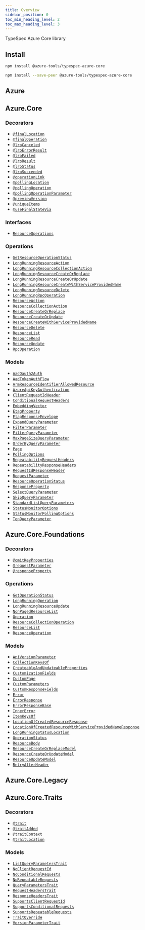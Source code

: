 ```yaml
---
title: Overview
sidebar_position: 0
toc_min_heading_level: 2
toc_max_heading_level: 3
---
```



TypeSpec Azure Core library

## Install

<Tabs>
<TabItem  label="In a spec" default>

```bash
npm install @azure-tools/typespec-azure-core
```

</TabItem>
<TabItem  label="In a library" default>

```bash
npm install --save-peer @azure-tools/typespec-azure-core
```

</TabItem>
</Tabs>

## Azure

## Azure.Core

### Decorators

- [`@finalLocation`](./decorators.md#@Azure.Core.finalLocation)
- [`@finalOperation`](./decorators.md#@Azure.Core.finalOperation)
- [`@lroCanceled`](./decorators.md#@Azure.Core.lroCanceled)
- [`@lroErrorResult`](./decorators.md#@Azure.Core.lroErrorResult)
- [`@lroFailed`](./decorators.md#@Azure.Core.lroFailed)
- [`@lroResult`](./decorators.md#@Azure.Core.lroResult)
- [`@lroStatus`](./decorators.md#@Azure.Core.lroStatus)
- [`@lroSucceeded`](./decorators.md#@Azure.Core.lroSucceeded)
- [`@operationLink`](./decorators.md#@Azure.Core.operationLink)
- [`@pollingLocation`](./decorators.md#@Azure.Core.pollingLocation)
- [`@pollingOperation`](./decorators.md#@Azure.Core.pollingOperation)
- [`@pollingOperationParameter`](./decorators.md#@Azure.Core.pollingOperationParameter)
- [`@previewVersion`](./decorators.md#@Azure.Core.previewVersion)
- [`@uniqueItems`](./decorators.md#@Azure.Core.uniqueItems)
- [`@useFinalStateVia`](./decorators.md#@Azure.Core.useFinalStateVia)

### Interfaces

- [`ResourceOperations`](./interfaces.md#Azure.Core.ResourceOperations)

### Operations

- [`GetResourceOperationStatus`](./interfaces.md#Azure.Core.GetResourceOperationStatus)
- [`LongRunningResourceAction`](./interfaces.md#Azure.Core.LongRunningResourceAction)
- [`LongRunningResourceCollectionAction`](./interfaces.md#Azure.Core.LongRunningResourceCollectionAction)
- [`LongRunningResourceCreateOrReplace`](./interfaces.md#Azure.Core.LongRunningResourceCreateOrReplace)
- [`LongRunningResourceCreateOrUpdate`](./interfaces.md#Azure.Core.LongRunningResourceCreateOrUpdate)
- [`LongRunningResourceCreateWithServiceProvidedName`](./interfaces.md#Azure.Core.LongRunningResourceCreateWithServiceProvidedName)
- [`LongRunningResourceDelete`](./interfaces.md#Azure.Core.LongRunningResourceDelete)
- [`LongRunningRpcOperation`](./interfaces.md#Azure.Core.LongRunningRpcOperation)
- [`ResourceAction`](./interfaces.md#Azure.Core.ResourceAction)
- [`ResourceCollectionAction`](./interfaces.md#Azure.Core.ResourceCollectionAction)
- [`ResourceCreateOrReplace`](./interfaces.md#Azure.Core.ResourceCreateOrReplace)
- [`ResourceCreateOrUpdate`](./interfaces.md#Azure.Core.ResourceCreateOrUpdate)
- [`ResourceCreateWithServiceProvidedName`](./interfaces.md#Azure.Core.ResourceCreateWithServiceProvidedName)
- [`ResourceDelete`](./interfaces.md#Azure.Core.ResourceDelete)
- [`ResourceList`](./interfaces.md#Azure.Core.ResourceList)
- [`ResourceRead`](./interfaces.md#Azure.Core.ResourceRead)
- [`ResourceUpdate`](./interfaces.md#Azure.Core.ResourceUpdate)
- [`RpcOperation`](./interfaces.md#Azure.Core.RpcOperation)

### Models

- [`AadOauth2Auth`](./data-types.md#Azure.Core.AadOauth2Auth)
- [`AadTokenAuthFlow`](./data-types.md#Azure.Core.AadTokenAuthFlow)
- [`ArmResourceIdentifierAllowedResource`](./data-types.md#Azure.Core.ArmResourceIdentifierAllowedResource)
- [`AzureApiKeyAuthentication`](./data-types.md#Azure.Core.AzureApiKeyAuthentication)
- [`ClientRequestIdHeader`](./data-types.md#Azure.Core.ClientRequestIdHeader)
- [`ConditionalRequestHeaders`](./data-types.md#Azure.Core.ConditionalRequestHeaders)
- [`EmbeddingVector`](./data-types.md#Azure.Core.EmbeddingVector)
- [`EtagProperty`](./data-types.md#Azure.Core.EtagProperty)
- [`EtagResponseEnvelope`](./data-types.md#Azure.Core.EtagResponseEnvelope)
- [`ExpandQueryParameter`](./data-types.md#Azure.Core.ExpandQueryParameter)
- [`FilterParameter`](./data-types.md#Azure.Core.FilterParameter)
- [`FilterQueryParameter`](./data-types.md#Azure.Core.FilterQueryParameter)
- [`MaxPageSizeQueryParameter`](./data-types.md#Azure.Core.MaxPageSizeQueryParameter)
- [`OrderByQueryParameter`](./data-types.md#Azure.Core.OrderByQueryParameter)
- [`Page`](./data-types.md#Azure.Core.Page)
- [`PollingOptions`](./data-types.md#Azure.Core.PollingOptions)
- [`RepeatabilityRequestHeaders`](./data-types.md#Azure.Core.RepeatabilityRequestHeaders)
- [`RepeatabilityResponseHeaders`](./data-types.md#Azure.Core.RepeatabilityResponseHeaders)
- [`RequestIdResponseHeader`](./data-types.md#Azure.Core.RequestIdResponseHeader)
- [`RequestParameter`](./data-types.md#Azure.Core.RequestParameter)
- [`ResourceOperationStatus`](./data-types.md#Azure.Core.ResourceOperationStatus)
- [`ResponseProperty`](./data-types.md#Azure.Core.ResponseProperty)
- [`SelectQueryParameter`](./data-types.md#Azure.Core.SelectQueryParameter)
- [`SkipQueryParameter`](./data-types.md#Azure.Core.SkipQueryParameter)
- [`StandardListQueryParameters`](./data-types.md#Azure.Core.StandardListQueryParameters)
- [`StatusMonitorOptions`](./data-types.md#Azure.Core.StatusMonitorOptions)
- [`StatusMonitorPollingOptions`](./data-types.md#Azure.Core.StatusMonitorPollingOptions)
- [`TopQueryParameter`](./data-types.md#Azure.Core.TopQueryParameter)

## Azure.Core.Foundations

### Decorators

- [`@omitKeyProperties`](./decorators.md#@Azure.Core.Foundations.omitKeyProperties)
- [`@requestParameter`](./decorators.md#@Azure.Core.Foundations.requestParameter)
- [`@responseProperty`](./decorators.md#@Azure.Core.Foundations.responseProperty)

### Operations

- [`GetOperationStatus`](./interfaces.md#Azure.Core.Foundations.GetOperationStatus)
- [`LongRunningOperation`](./interfaces.md#Azure.Core.Foundations.LongRunningOperation)
- [`LongRunningResourceUpdate`](./interfaces.md#Azure.Core.Foundations.LongRunningResourceUpdate)
- [`NonPagedResourceList`](./interfaces.md#Azure.Core.Foundations.NonPagedResourceList)
- [`Operation`](./interfaces.md#Azure.Core.Foundations.Operation)
- [`ResourceCollectionOperation`](./interfaces.md#Azure.Core.Foundations.ResourceCollectionOperation)
- [`ResourceList`](./interfaces.md#Azure.Core.Foundations.ResourceList)
- [`ResourceOperation`](./interfaces.md#Azure.Core.Foundations.ResourceOperation)

### Models

- [`ApiVersionParameter`](./data-types.md#Azure.Core.Foundations.ApiVersionParameter)
- [`CollectionKeysOf`](./data-types.md#Azure.Core.Foundations.CollectionKeysOf)
- [`CreateableAndUpdateableProperties`](./data-types.md#Azure.Core.Foundations.CreateableAndUpdateableProperties)
- [`CustomizationFields`](./data-types.md#Azure.Core.Foundations.CustomizationFields)
- [`CustomPage`](./data-types.md#Azure.Core.Foundations.CustomPage)
- [`CustomParameters`](./data-types.md#Azure.Core.Foundations.CustomParameters)
- [`CustomResponseFields`](./data-types.md#Azure.Core.Foundations.CustomResponseFields)
- [`Error`](./data-types.md#Azure.Core.Foundations.Error)
- [`ErrorResponse`](./data-types.md#Azure.Core.Foundations.ErrorResponse)
- [`ErrorResponseBase`](./data-types.md#Azure.Core.Foundations.ErrorResponseBase)
- [`InnerError`](./data-types.md#Azure.Core.Foundations.InnerError)
- [`ItemKeysOf`](./data-types.md#Azure.Core.Foundations.ItemKeysOf)
- [`LocationOfCreatedResourceResponse`](./data-types.md#Azure.Core.Foundations.LocationOfCreatedResourceResponse)
- [`LocationOfCreatedResourceWithServiceProvidedNameResponse`](./data-types.md#Azure.Core.Foundations.LocationOfCreatedResourceWithServiceProvidedNameResponse)
- [`LongRunningStatusLocation`](./data-types.md#Azure.Core.Foundations.LongRunningStatusLocation)
- [`OperationStatus`](./data-types.md#Azure.Core.Foundations.OperationStatus)
- [`ResourceBody`](./data-types.md#Azure.Core.Foundations.ResourceBody)
- [`ResourceCreateOrReplaceModel`](./data-types.md#Azure.Core.Foundations.ResourceCreateOrReplaceModel)
- [`ResourceCreateOrUpdateModel`](./data-types.md#Azure.Core.Foundations.ResourceCreateOrUpdateModel)
- [`ResourceUpdateModel`](./data-types.md#Azure.Core.Foundations.ResourceUpdateModel)
- [`RetryAfterHeader`](./data-types.md#Azure.Core.Foundations.RetryAfterHeader)

## Azure.Core.Legacy

## Azure.Core.Traits

### Decorators

- [`@trait`](./decorators.md#@Azure.Core.Traits.trait)
- [`@traitAdded`](./decorators.md#@Azure.Core.Traits.traitAdded)
- [`@traitContext`](./decorators.md#@Azure.Core.Traits.traitContext)
- [`@traitLocation`](./decorators.md#@Azure.Core.Traits.traitLocation)

### Models

- [`ListQueryParametersTrait`](./data-types.md#Azure.Core.Traits.ListQueryParametersTrait)
- [`NoClientRequestId`](./data-types.md#Azure.Core.Traits.NoClientRequestId)
- [`NoConditionalRequests`](./data-types.md#Azure.Core.Traits.NoConditionalRequests)
- [`NoRepeatableRequests`](./data-types.md#Azure.Core.Traits.NoRepeatableRequests)
- [`QueryParametersTrait`](./data-types.md#Azure.Core.Traits.QueryParametersTrait)
- [`RequestHeadersTrait`](./data-types.md#Azure.Core.Traits.RequestHeadersTrait)
- [`ResponseHeadersTrait`](./data-types.md#Azure.Core.Traits.ResponseHeadersTrait)
- [`SupportsClientRequestId`](./data-types.md#Azure.Core.Traits.SupportsClientRequestId)
- [`SupportsConditionalRequests`](./data-types.md#Azure.Core.Traits.SupportsConditionalRequests)
- [`SupportsRepeatableRequests`](./data-types.md#Azure.Core.Traits.SupportsRepeatableRequests)
- [`TraitOverride`](./data-types.md#Azure.Core.Traits.TraitOverride)
- [`VersionParameterTrait`](./data-types.md#Azure.Core.Traits.VersionParameterTrait)
